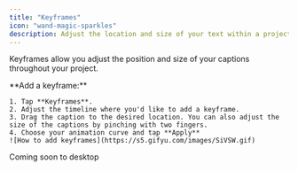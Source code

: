 ```yaml
---
title: "Keyframes"
icon: "wand-magic-sparkles"
description: Adjust the location and size of your text within a project
---
```


Keyframes allow you adjust the position and size of your captions throughout your project.

<Tabs>
  <Tab title="iOS">
    **Add a keyframe:**

    1. Tap **Keyframes**.
    2. Adjust the timeline where you'd like to add a keyframe.
    3. Drag the caption to the desired location. You can also adjust the size of the captions by pinching with two fingers.
    4. Choose your animation curve and tap **Apply**
    ![How to add keyframes](https://s5.gifyu.com/images/SiVSW.gif)
  </Tab>
  <Tab title="Desktop">
    Coming soon to desktop
  </Tab>
</Tabs>
